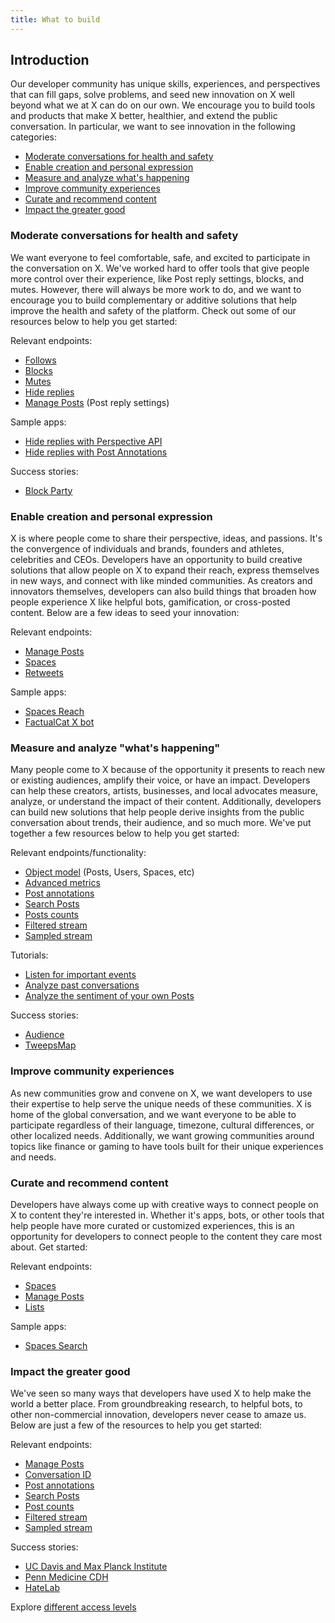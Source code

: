 ```yaml
---
title: What to build
---
```


## Introduction

Our developer community has unique skills, experiences, and perspectives that can fill gaps, solve problems, and seed new innovation on X well beyond what we at X can do on our own. We encourage you to build tools and products that make X better, healthier, and extend the public conversation. In particular, we want to see innovation in the following categories:

- [Moderate conversations for health and safety](#moderate)
- [Enable creation and personal expression](#enable)
- [Measure and analyze what's happening](#measure)
- [Improve community experiences](#improve)
- [Curate and recommend content](#curate)
- [Impact the greater good](#impact)

### Moderate conversations for health and safety

We want everyone to feel comfortable, safe, and excited to participate in the conversation on X. We've worked hard to offer tools that give people more control over their experience, like Post reply settings, blocks, and mutes. However, there will always be more work to do, and we want to encourage you to build complementary or additive solutions that help improve the health and safety of the platform. Check out some of our resources below to help you get started:

Relevant endpoints:

- [Follows](https://developer.twitter.com/x-api/users/follows)
- [Blocks](https://developer.twitter.com/en/docs/twitter-api/users/blocks/introduction)
- [Mutes](https://developer.twitter.com/en/docs/twitter-api/users/mutes/introduction)
- [Hide replies](https://developer.twitter.com/en/docs/twitter-api/tweets/hide-replies/introduction)
- [Manage Posts](https://developer.twitter.com/en/docs/twitter-api/tweets/manage-tweets/introduction) (Post reply settings)

Sample apps:

- [Hide replies with Perspective API](https://glitch.com/edit/#!/twitter-hide-replies-perspective-api)
- [Hide replies with Post Annotations](https://glitch.com/edit/#!/twitter-hide-replies-annotations-v2)

Success stories:

- [Block Party](https://developer.twitter.com/en/community/success-stories/tracy-chou-block-party)

### Enable creation and personal expression

X is where people come to share their perspective, ideas, and passions. It's the convergence of individuals and brands, founders and athletes, celebrities and CEOs. Developers have an opportunity to build creative solutions that allow people on X to expand their reach, express themselves in new ways, and connect with like minded communities. As creators and innovators themselves, developers can also build things that broaden how people experience X like helpful bots, gamification, or cross-posted content. Below are a few ideas to seed your innovation:

Relevant endpoints:

- [Manage Posts](https://developer.twitter.com/en/docs/twitter-api/tweets/manage-tweets/introduction)
- [Spaces](https://developer.twitter.com/en/docs/twitter-api/spaces/overview)
- [Retweets](https://developer.twitter.com/en/docs/twitter-api/tweets/retweets/introduction)

Sample apps:

- [Spaces Reach](https://github.com/twitterdev/spaces-reach)
- [FactualCat X bot](https://github.com/twitterdev/FactualCat-Twitter-Bot/)

### Measure and analyze "what's happening"

Many people come to X because of the opportunity it presents to reach new or existing audiences, amplify their voice, or have an impact. Developers can help these creators, artists, businesses, and local advocates measure, analyze, or understand the impact of their content. Additionally, developers can build new solutions that help people derive insights from the public conversation about trends, their audience, and so much more. We've put together a few resources below to help you get started:

Relevant endpoints/functionality:

- [Object model](https://developer.twitter.com/en/docs/twitter-api/data-dictionary/object-model/tweet) (Posts, Users, Spaces, etc)
- [Advanced metrics](https://developer.twitter.com/en/docs/twitter-api/metrics)
- [Post annotations](https://developer.twitter.com/en/docs/twitter-api/annotations/overview)
- [Search Posts](https://developer.twitter.com/en/docs/twitter-api/tweets/search/introduction)
- [Posts counts](https://developer.twitter.com/en/docs/twitter-api/tweets/counts/introduction)
- [Filtered stream](https://developer.twitter.com/en/docs/twitter-api/tweets/filtered-stream/introduction)
- [Sampled stream](https://developer.twitter.com/en/docs/twitter-api/tweets/volume-streams/introduction)

Tutorials:

- [Listen for important events](https://developer.twitter.comhttps://developer.x.com/en/docs/tutorials/listen-for-important-events)
- [Analyze past conversations](https://developer.twitter.com/en/docs/tutorials/analyze-past-conversations)
- [Analyze the sentiment of your own Posts](https://developer.twitter.com/en/docs/tutorials/how-to-analyze-the-sentiment-of-your-own-tweets)

Success stories:

- [Audience](https://developer.twitter.com/en/community/success-stories/audiense)
- [TweepsMap](https://developer.twitter.com/en/community/success-stories/samir-al-battran-tweeps-map)

### Improve community experiences

As new communities grow and convene on X, we want developers to use their expertise to help serve the unique needs of these communities. X is home of the global conversation, and we want everyone to be able to participate regardless of their language, timezone, cultural differences, or other localized needs. Additionally, we want growing communities around topics like finance or gaming to have tools built for their unique experiences and needs.

### Curate and recommend content

Developers have always come up with creative ways to connect people on X to content they're interested in. Whether it's apps, bots, or other tools that help people have more curated or customized experiences, this is an opportunity for developers to connect people to the content they care most about. Get started:

Relevant endpoints:

- [Spaces](https://developer.twitter.com/en/docs/twitter-api/spaces/overview)
- [Manage Posts](https://developer.twitter.com/en/docs/twitter-api/tweets/manage-tweets/introduction)
- [Lists](https://developer.twitter.com/en/docs/twitter-api/lists/manage-lists/introduction)

Sample apps:

- [Spaces Search](https://developer.twitter.com/en/community/success-stories/spaces-search)

### Impact the greater good

We've seen so many ways that developers have used X to help make the world a better place. From groundbreaking research, to helpful bots, to other non-commercial innovation, developers never cease to amaze us. Below are just a few of the resources to help you get started:

Relevant endpoints:

- [Manage Posts](https://developer.twitter.com/en/docs/twitter-api/tweets/manage-tweets/introduction)
- [Conversation ID](https://developer.twitter.com/en/docs/twitter-api/conversation-id)
- [Post annotations](https://developer.twitter.com/en/docs/twitter-api/annotations/overview)
- [Search Posts](https://developer.twitter.com/en/docs/twitter-api/tweets/search/introduction)
- [Post counts](https://developer.twitter.com/en/docs/twitter-api/tweets/counts/introduction)
- [Filtered stream](https://developer.twitter.com/en/docs/twitter-api/tweets/filtered-stream/introduction)
- [Sampled stream](https://developer.twitter.com/en/docs/twitter-api/tweets/volume-streams/introduction)

Success stories:

- [UC Davis and Max Planck Institute](https://developer.twitter.com/en/community/success-stories/uc-davis-max-planck-institute)
- [Penn Medicine CDH](https://developer.twitter.com/en/community/success-stories/penn)
- [HateLab](https://developer.twitter.com/en/community/success-stories/hatelab)

Explore [different access levels](https://developer.twitter.com/en/docs/twitter-api/getting-started/about-twitter-api)
